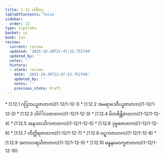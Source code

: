 ```yaml
---
title: 1.12 ဟံစိဝဂ္ဂ
tableOfContents: false
sidebar:
  order: 12
type: tipitaka
basket: su
book: ja1
review:
  current: review
  updated: '2025-10-20T22:47:22.752749'
  updated_by: ''
  notes: ''
  history:
  - state: review
    date: '2025-10-20T22:47:22.752749'
    updated_by: ''
    notes: ''
    previous_state: draft
---
```



<DynamicBreadcrumb />


<ReviewStatus review={frontmatter.review} showDetails={true} />

<HypothesisAnnotation frontmatter={frontmatter} />



<TableOfContents book="ja1" section="1.12">
* [1.12.1 ဂဒြဘပဉှဇာတက](1-12/1-12-1)
* [1.12.2 အမရာဒေဝီပဉှဇာတက](1-12/1-12-2)
* [1.12.3 သိင်္ဂါလဇာတက](1-12/1-12-3)
* [1.12.4 မိတစိန္တိဇာတက](1-12/1-12-4)
* [1.12.5 အနုသာသိကဇာတက](1-12/1-12-5)
* [1.12.6 ဒုဗ္ဗစဇာတက](1-12/1-12-6)
* [1.12.7 တိတ္တိရဇာတက](1-12/1-12-7)
* [1.12.8 ဝဋ္ဋကဇာတက](1-12/1-12-8)
* [1.12.9 အကာလရာဝိဇာတက](1-12/1-12-9)
* [1.12.10 ဗန္ဓနမောက္ခဇာတက](1-12/1-12-10)
</TableOfContents>